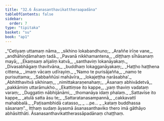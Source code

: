 ```yaml
---
title: "32.6 Āsanasanthavikattheraapadāna"
tableOfContents: false
sidebar:
  order: 7
type: "tipitaka"
basket: "su"
book: "ap1"
---
```



<DynamicBreadcrumb />

<Division number="26" book="ap1">

<Paragraph number="3541" type="verses" book="ap1">
_“Cetiyaṃ uttamaṃ nāma,_  
_sikhino lokabandhuno;_  
_Araññe irīṇe vane,_  
_andhāhiṇḍāmahaṃ tadā._  

</Paragraph>

</Division>
<Division number="27" book="ap1">

<Paragraph number="3542" type="verses" book="ap1">
_Pavanā nikkhamantena,_  
_diṭṭhaṃ sīhāsanaṃ mayā;_  
_Ekaṃsaṃ añjaliṃ katvā,_  
_santhaviṃ lokanāyakaṃ._  

</Paragraph>

</Division>
<Division number="28" book="ap1">

<Paragraph number="3543" type="verses" book="ap1">
_Divasabhāgaṃ thavitvāna,_  
_buddhaṃ lokagganāyakaṃ;_  
_Haṭṭho haṭṭhena cittena,_  
_imaṃ vācaṃ udīrayiṃ._  

</Paragraph>

</Division>
<Division number="29" book="ap1">

<Paragraph number="3544" type="verses" book="ap1">
_‘Namo te purisājañña,_  
_namo te purisuttama;_  
_Sabbaññūsi mahāvīra,_  
_lokajeṭṭha narāsabha’._  

</Paragraph>

</Division>
<Division number="30" book="ap1">

<Paragraph number="3545" type="verses" book="ap1">
_Abhitthavitvā sikhinaṃ,_  
_nimittakaraṇenahaṃ;_  
_Āsanaṃ abhivādetvā,_  
_pakkāmiṃ uttarāmukho._  

</Paragraph>

</Division>
<Division number="31" book="ap1">

<Paragraph number="3546" type="verses" book="ap1">
_Ekattiṃse ito kappe,_  
_yaṃ thaviṃ vadataṃ varaṃ;_  
_Duggatiṃ nābhijānāmi,_  
_thomanāya idaṃ phalaṃ._  

</Paragraph>

</Division>
<Division number="32" book="ap1">

<Paragraph number="3547" type="verses" book="ap1">
_Sattavīse ito kappe,_  
_atulā satta āsu te;_  
_Sattaratanasampannā,_  
_cakkavattī mahabbalā._  

</Paragraph>

</Division>
<Division number="33" book="ap1">

<Paragraph number="3548" type="verses" book="ap1">
_Paṭisambhidā catasso,_  
_ …pe… _  
_kataṃ buddhassa sāsanaṃ”._  

</Paragraph>

<Paragraph number="3549" book="ap1">
Itthaṃ sudaṃ āyasmā āsanasanthaviko thero imā gāthāyo abhāsitthāti.

</Paragraph>
</Division>

<Paragraph number="3550" type="center" book="ap1">
Āsanasanthavikattherassāpadānaṃ chaṭṭhaṃ.
</Paragraph>